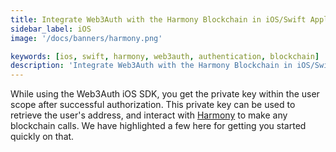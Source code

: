 ```yaml
---
title: Integrate Web3Auth with the Harmony Blockchain in iOS/Swift Applications
sidebar_label: iOS
image: '/docs/banners/harmony.png'

keywords: [ios, swift, harmony, web3auth, authentication, blockchain]
description: 'Integrate Web3Auth with the Harmony Blockchain in iOS/Swift Applications | Documentation - Web3Auth'
---
```



<SEO
  title="Integrate Web3Auth with the Harmony Blockchain in iOS/Swift Applications"
  description="Integrate Web3Auth with the Harmony Blockchain in iOS/Swift Applications | Documentation - Web3Auth"
  image="https://web3auth.io/docs/banners/harmony.png"
  slug="/embedded-wallets/connect-blockchain/evm/harmony/ios"
/>

While using the Web3Auth iOS SDK, you get the private key within the user scope after successful authorization. This private key can be used to retrieve the user's address, and interact with [Harmony](https://www.harmony.one/) to make any blockchain calls. We have highlighted a few here for getting you started quickly on that.

<EVMInteraction />
